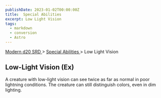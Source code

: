 ```yaml
---
publishDate: 2023-01-02T00:00:00Z
title:  Special Abilities 
excerpt: Low Light Vision
tags:
  - markdown
  - conversion
  - Astro
---
```


[ Modern d20 SRD ](/#modernD20) > [ Special Abilities ](modern-d20-srd-special-abilities-index) > Low Light Vision

##  Low-Light Vision (Ex)

A creature with low-light vision can see twice as far as normal in poor
lightning conditions. The creature can still distinguish colors, even in dim
lighting.


